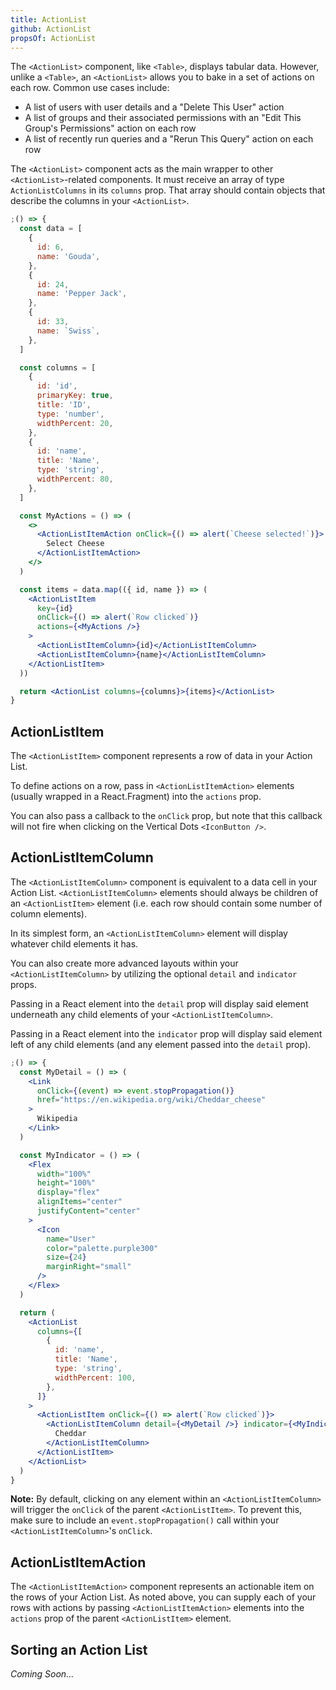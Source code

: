 ```yaml
---
title: ActionList
github: ActionList
propsOf: ActionList
---
```


The `<ActionList>` component, like `<Table>`, displays tabular data. However, unlike a `<Table>`, an `<ActionList>` allows you to bake in a set of actions on each row. Common use cases include:

- A list of users with user details and a "Delete This User" action
- A list of groups and their associated permissions with an "Edit This Group's Permissions" action on each row
- A list of recently run queries and a "Rerun This Query" action on each row

The `<ActionList>` component acts as the main wrapper to other `<ActionList>`-related components. It must receive an array of type `ActionListColumns` in its `columns` prop. That array should contain objects that describe the columns in your `<ActionList>`.

```jsx
;() => {
  const data = [
    {
      id: 6,
      name: 'Gouda',
    },
    {
      id: 24,
      name: 'Pepper Jack',
    },
    {
      id: 33,
      name: `Swiss`,
    },
  ]

  const columns = [
    {
      id: 'id',
      primaryKey: true,
      title: 'ID',
      type: 'number',
      widthPercent: 20,
    },
    {
      id: 'name',
      title: 'Name',
      type: 'string',
      widthPercent: 80,
    },
  ]

  const MyActions = () => (
    <>
      <ActionListItemAction onClick={() => alert(`Cheese selected!`)}>
        Select Cheese
      </ActionListItemAction>
    </>
  )

  const items = data.map(({ id, name }) => (
    <ActionListItem
      key={id}
      onClick={() => alert(`Row clicked`)}
      actions={<MyActions />}
    >
      <ActionListItemColumn>{id}</ActionListItemColumn>
      <ActionListItemColumn>{name}</ActionListItemColumn>
    </ActionListItem>
  ))

  return <ActionList columns={columns}>{items}</ActionList>
}
```

## ActionListItem

<Props of="ActionListItem" />

The `<ActionListItem>` component represents a row of data in your Action List.

To define actions on a row, pass in `<ActionListItemAction>` elements (usually wrapped in a React.Fragment) into the `actions` prop.

You can also pass a callback to the `onClick` prop, but note that this callback will not fire when clicking on the Vertical Dots `<IconButton />`.

## ActionListItemColumn

<Props of="ActionListItemColumn" />

The `<ActionListItemColumn>` component is equivalent to a data cell in your Action List. `<ActionListItemColumn>` elements should always be children of an `<ActionListItem>` element (i.e. each row should contain some number of column elements).

In its simplest form, an `<ActionListItemColumn>` element will display whatever child elements it has.

You can also create more advanced layouts within your `<ActionListItemColumn>` by utilizing the optional `detail` and `indicator` props.

Passing in a React element into the `detail` prop will display said element underneath any child elements of your `<ActionListItemColumn>`.

Passing in a React element into the `indicator` prop will display said element left of any child elements (and any element passed into the `detail` prop).

```jsx
;() => {
  const MyDetail = () => (
    <Link
      onClick={(event) => event.stopPropagation()}
      href="https://en.wikipedia.org/wiki/Cheddar_cheese"
    >
      Wikipedia
    </Link>
  )

  const MyIndicator = () => (
    <Flex
      width="100%"
      height="100%"
      display="flex"
      alignItems="center"
      justifyContent="center"
    >
      <Icon
        name="User"
        color="palette.purple300"
        size={24}
        marginRight="small"
      />
    </Flex>
  )

  return (
    <ActionList
      columns={[
        {
          id: 'name',
          title: 'Name',
          type: 'string',
          widthPercent: 100,
        },
      ]}
    >
      <ActionListItem onClick={() => alert(`Row clicked`)}>
        <ActionListItemColumn detail={<MyDetail />} indicator={<MyIndicator />}>
          Cheddar
        </ActionListItemColumn>
      </ActionListItem>
    </ActionList>
  )
}
```

**Note:** By default, clicking on any element within an `<ActionListItemColumn>` will trigger the `onClick` of the parent `<ActionListItem>`. To prevent this, make sure to include an `event.stopPropagation()` call within your `<ActionListItemColumn>`'s `onClick`.

## ActionListItemAction

<Props of="ActionListItemAction" />

The `<ActionListItemAction>` component represents an actionable item on the rows of your Action List. As noted above, you can supply each of your rows with actions by passing `<ActionListItemAction>` elements into the `actions` prop of the parent `<ActionListItem>` element.

## Sorting an Action List

<i>Coming Soon...</i>
